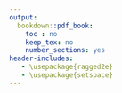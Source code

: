 ```yaml
---
output:
  bookdown::pdf_book:
    toc : no
    keep_tex: no
    number_sections: yes
header-includes:
   - \usepackage{ragged2e}
   - \usepackage{setspace}
---
```


\thispagestyle{empty}
\begin{singlespace} 
\begin{center}

\Huge

\textbf{Transboundary Fish Stocks and their Management Under Climate Change:  
Impacts and Adaptation}

\Large

\vspace{8mm}

by

\vspace{8mm}

\huge

Juliano Emmanuel Palacios Abrantes  

\Large

\vspace{8mm}

B.Sc. Universidad Autonoma Metropolitana unidad Xochimilco, Mexico City, Mexico, 2012  

M.Sc. University of California at Santa Barbara, Santa Barbara California, US, 2016  

\vspace{10mm}

A dissertation submitted in partial fulfillment of the requirements for the degree of

\vspace{5mm}

Doctor of philosophy

\vspace{5mm}
in

\vspace{5mm}

The Faculty of Graduate and Postdoctoral Studies

\vspace{5mm}

(Zoology)

\vspace{5mm}

The University of British Columbia

\vspace{5mm}

(Vancouver, Canada)

\vspace{6mm}

© Juliano Emmanuel Palacios Abrantes  

[exp.2020]

\end{center}
\end{singlespace}
\normalsize
\clearpage
